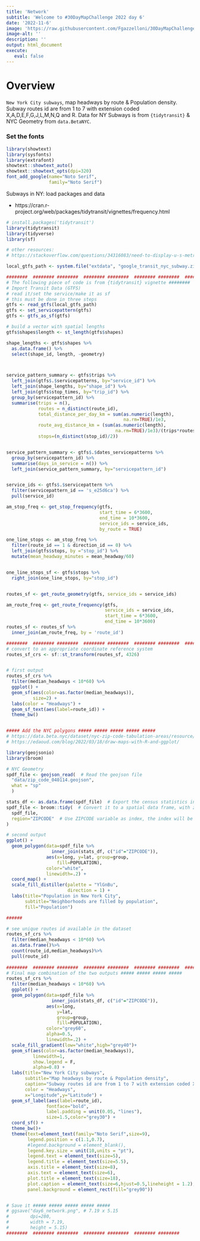 ```yaml
---
title: 'Network'
subtitle: 'Welcome to #30DayMapChallenge 2022 day 6'
date: '2022-11-6'
image: 'https://raw.githubusercontent.com/Fgazzelloni/30DayMapChallenge/master/2022/day6_network/day6_network.png'
image-alt: ''
description: ''
output: html_document
execute: 
   eval: false
---
```


# Overview

`New York City subways`, map headways by route & Population density. Subway routes id are from 1 to 7 with extension coded X,A,D,E,F,G,J,L,M,N,Q and R. Data for NY Subways is from `{tidytransit}` & NYC Geometry from `data.BetaNYC`.


### Set the fonts
```r
library(showtext)
library(sysfonts)
library(extrafont)
showtext::showtext_auto()
showtext::showtext_opts(dpi=320)
font_add_google(name="Noto Serif",
                family="Noto Serif")
```



Subways in NY: load packages and data

- https://cran.r-project.org/web/packages/tidytransit/vignettes/frequency.html



```r
# install.packages('tidytransit')
library(tidytransit)
library(tidyverse)
library(sf)

# other resources: 
# https://stackoverflow.com/questions/34316083/need-to-display-u-s-metro-areas-on-a-map

local_gtfs_path <- system.file("extdata", "google_transit_nyc_subway.zip", package = "tidytransit")

########  ######## ########  ######## ########  ######## ########  ######## 
# The following piece of code is from {tidytransit} vignette ########
# Import Transit Data (GTFS)
# read it/set the service/make it as sf
# this must be done in three steps
gtfs <- read_gtfs(local_gtfs_path)
gtfs <- set_servicepattern(gtfs)
gtfs <- gtfs_as_sf(gtfs)

# build a vector with spatial lengths
gtfs$shapes$length <- st_length(gtfs$shapes)

shape_lengths <- gtfs$shapes %>% 
  as.data.frame() %>% 
  select(shape_id, length, -geometry)



service_pattern_summary <- gtfs$trips %>%
  left_join(gtfs$.$servicepatterns, by="service_id") %>% 
  left_join(shape_lengths, by="shape_id") %>%
  left_join(gtfs$stop_times, by="trip_id") %>% 
  group_by(servicepattern_id) %>% 
  summarise(trips = n(), 
            routes = n_distinct(route_id),
            total_distance_per_day_km = sum(as.numeric(length), 
                                            na.rm=TRUE)/1e3,
            route_avg_distance_km = (sum(as.numeric(length), 
                                         na.rm=TRUE)/1e3)/(trips*routes),
            stops=(n_distinct(stop_id)/2))


service_pattern_summary <- gtfs$.$dates_servicepatterns %>% 
  group_by(servicepattern_id) %>% 
  summarise(days_in_service = n()) %>% 
  left_join(service_pattern_summary, by="servicepattern_id")


service_ids <- gtfs$.$servicepattern %>% 
  filter(servicepattern_id == 's_e25d6ca') %>% 
  pull(service_id)

am_stop_freq <- get_stop_frequency(gtfs, 
                                   start_time = 6*3600, 
                                   end_time = 10*3600, 
                                   service_ids = service_ids, 
                                   by_route = TRUE)

one_line_stops <- am_stop_freq %>% 
  filter(route_id == 1 & direction_id == 0) %>%
  left_join(gtfs$stops, by ="stop_id") %>% 
  mutate(mean_headway_minutes = mean_headway/60)


one_line_stops_sf <- gtfs$stops %>%
  right_join(one_line_stops, by="stop_id") 


routes_sf <- get_route_geometry(gtfs, service_ids = service_ids)

am_route_freq <- get_route_frequency(gtfs, 
                                     service_ids = service_ids, 
                                     start_time = 6*3600, 
                                     end_time = 10*3600)
routes_sf <- routes_sf %>% 
  inner_join(am_route_freq, by = 'route_id')

########  ######## ########  ######## ########  ######## ########  ######## 
# convert to an appropriate coordinate reference system
routes_sf_crs <- sf::st_transform(routes_sf, 4326) 


# first output
routes_sf_crs %>% 
  filter(median_headways < 10*60) %>%
  ggplot() + 
  geom_sf(aes(color=as.factor(median_headways)),
          size=2) + 
  labs(color = "Headways") +
  geom_sf_text(aes(label=route_id)) +
  theme_bw()


##### Add the NYC polygons ##### ##### ##### ##### ##### 
# https://data.beta.nyc/dataset/nyc-zip-code-tabulation-areas/resource/894e9162-871c-4552-a09c-c6915d8783fb?view_id=2c40fce3-0bb2-46d3-bb67-04a935151a96
# https://edaoud.com/blog/2022/03/18/draw-maps-with-R-and-ggplot/

library(geojsonio)
library(broom)

# NYC Geometry
spdf_file <- geojson_read(  # Read the geojson file
  "data/zip_code_040114.geojson",
  what = "sp"
  )

stats_df <- as.data.frame(spdf_file)  # Export the census statistics in another data frame variable
spdf_file <- broom::tidy(  # Convert it to a spatial data frame, with zip code as index
  spdf_file,
  region="ZIPCODE"  # Use ZIPCODE variable as index, the index will be named "id"
)

# second output
ggplot() +
  geom_polygon(data=spdf_file %>%
                 inner_join(stats_df, c("id"="ZIPCODE")),
               aes(x=long, y=lat, group=group,
                   fill=POPULATION),
               color="white",
               linewidth=.2) +
  coord_map() +
  scale_fill_distiller(palette = "YlGnBu", 
                       direction = 1) +
  labs(title="Population in New York City",
       subtitle="Neighborhoods are filled by population",
       fill="Population")

######

# see unique routes id available in the dataset
routes_sf_crs %>% 
  filter(median_headways < 10*60) %>% 
  as.data.frame()%>%
  count(route_id,median_headways)%>%
  pull(route_id)
  
########  ######## ########  ######## ########  ######## ########  ######## 
# Final map combination of the two outputs ##### ##### ##### ##### 
routes_sf_crs %>% 
  filter(median_headways < 10*60) %>% 
  ggplot() + 
  geom_polygon(data=spdf_file %>%
                 inner_join(stats_df, c("id"="ZIPCODE")),
               aes(x=long,
                   y=lat,
                   group=group,
                   fill=POPULATION),
               color="grey60",
               alpha=0.5,
               linewidth=.2) +
  scale_fill_gradient(low="white",high="grey40")+
  geom_sf(aes(color=as.factor(median_headways)),
          linewidth=1,
          show.legend = F,
          alpha=0.8) + 
  labs(title="New York City subways",
       subtitle="Map headways by route & Population density",
       caption="Subway routes id are from 1 to 7 with extension coded X,A,D,E,F,G,J,L,M,N,Q and R\nNYC Subways info:https://en.wikipedia.org/wiki/List_of_New_York_City_Subway_stations\nDataSource: NY Subways from {tidytransit} & NYC Geometry from data.BetaNYC\nMap: Federica Gazzelloni (@fgazzelloni)",
       color = "Headways",
       x="Longitude",y="Latitude") +
  geom_sf_label(aes(label=route_id),
               fontface="bold",
               label.padding = unit(0.05, "lines"),
               size=1.5,color="grey30") +
  coord_sf() +
  theme_bw()+
  theme(text=element_text(family="Noto Serif",size=9),
        legend.position = c(1.1,0.7),
        #legend.background = element_blank(),
        legend.key.size = unit(10,units = "pt"),
        legend.text = element_text(size=5),
        legend.title = element_text(size=5.5),
        axis.title = element_text(size=8),
        axis.text = element_text(size=6),
        plot.title = element_text(size=18),
        plot.caption = element_text(size=6,hjust=0.5,lineheight = 1.2),
        panel.background = element_rect(fill="grey90"))


# Save it ##### ##### ##### ##### ##### 
# ggsave("day6_network.png", # 7.19 x 5.15
#        dpi=280,
#        width = 7.19,
#        height = 5.15)
########  ######## ########  ######## ########  ######## ########  

```

